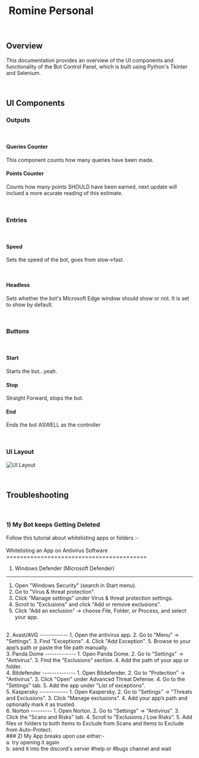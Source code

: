 
<Navbar />
<br />

# <i class="bi bi-pc"></i>&nbsp;Romine Personal
    
<br />
    
## <i class="bi bi-book"></i> Overview
<P1>This documentation provides an overview of the UI components and functionality of the Bot Control Panel, which is built using Python's Tkinter and Selenium.</P1>
    
<br />
    
## <i class="bi bi-controller"></i> UI Components
### <i class="bi bi-card-text"></i> Outputs

<br />

#### Queries Counter
<P4> This component counts how many queries have been made. </P4>

#### Points Counter
<P4> Counts how many points SHOULD have been earned, next update will inclued a more acurate reading of this estimate. </P4>

<br />

### <i class="bi bi-input-cursor"></i> Entries

<br />

#### Speed
<P4> Sets the speed of the bot, goes from slow->fast. </P4>

<br />

#### Headless
<P4> Sets whether the bot's Microsoft Edge window should show or not. It is set to show by default. </P4>

<br />

### <i class="bi bi-cursor"></i> Buttons

<br />

#### Start
<P4>Starts the bot...yeah.</P4>

#### Stop
<P4> Straight Forward, stops the bot. </P4>

#### End
<P4>Ends the bot ASWELL as the controller </P4>

<br />

### <i class="bi bi-file-image"></i> UI Layout

![UI Layout](/2.png)

<br />

## <i class="bi bi-bug"></i> Troubleshooting

<br />

### 1) My Bot keeps Getting Deleted
<P3>
Follow this tutorial about whitelisting apps or folders :-
<br />
<br />
Whitelisting an App on Antivirus Software
=========================================

1. Windows Defender (Microsoft Defender)
----------------------------------------
1. Open "Windows Security" (search in Start menu).
2. Go to "Virus & threat protection".
3. Click "Manage settings" under Virus & threat protection settings.
4. Scroll to "Exclusions" and click "Add or remove exclusions".
5. Click "Add an exclusion" → choose File, Folder, or Process, and select your app.
<br />
2. Avast/AVG
------------
1. Open the antivirus app.
2. Go to "Menu" → "Settings".
3. Find "Exceptions".
4. Click "Add Exception".
5. Browse to your app’s path or paste the file path manually.
<br />
3. Panda Dome
-------------
1. Open Panda Dome.
2. Go to "Settings" → "Antivirus".
3. Find the "Exclusions" section.
4. Add the path of your app or folder.
<br />
4. Bitdefender
--------------
1. Open Bitdefender.
2. Go to "Protection" → "Antivirus".
3. Click "Open" under Advanced Threat Defense.
4. Go to the "Settings" tab.
5. Add the app under "List of exceptions".
<br />
5. Kaspersky
------------
1. Open Kaspersky.
2. Go to "Settings" → "Threats and Exclusions".
3. Click "Manage exclusions".
4. Add your app’s path and optionally mark it as trusted.
<br />
6. Norton
---------
1. Open Norton.
2. Go to "Settings" → "Antivirus".
3. Click the "Scans and Risks" tab.
4. Scroll to "Exclusions / Low Risks".
5. Add files or folders to both Items to Exclude from Scans and Items to Exclude from Auto-Protect.
</P3>
<br />
### 2) My App breaks upon use
<P3> 
either:-
<br />
a. try opening it again
<br />
b. send it into the discord's server #help or #bugs channel and wait
</P3>
<br /><br /><br /><br />